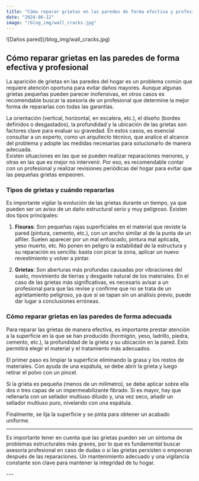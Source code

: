 ```yaml
---
title: "Cómo reparar grietas en las paredes de forma efectiva y profesional"
date: "2024-06-12"
image: "/blog_img/wall_cracks.jpg"
---
```


<div className="flex justify-center">
<article className="prose max-w-none w-full">

<div className="flex flex-col items-center">
  <div className="mb-0">
    ![Daños pared](/blog_img/wall_cracks.jpg)
    <h1 className="text-center text-xl font-bold">
      Cómo reparar grietas en las paredes de forma efectiva y profesional
    </h1>
  </div>
</div>

La aparición de grietas en las paredes del hogar es un problema común que requiere atención oportuna para evitar daños mayores. Aunque algunas grietas pequeñas pueden parecer inofensivas, en otros casos es recomendable buscar la asesoría de un profesional que determine la mejor forma de repararlas con todas las garantías.

<div className="flex flex-col items-center">
  La orientación (vertical, horizontal, en escalera, etc.), el diseño (bordes
  definidos o desgastados), la profundidad y la ubicación de las grietas son
  factores clave para evaluar su gravedad. En estos casos, es esencial consultar
  a un experto, como un arquitecto técnico, que analice el alcance del problema
  y adopte las medidas necesarias para solucionarlo de manera adecuada.
</div>

<div className="flex flex-col items-center">
  Existen situaciones en las que se pueden realizar reparaciones menores, y
  otras en las que es mejor no intervenir. Por eso, es recomendable contar con
  un profesional y realizar revisiones periódicas del hogar para evitar que las
  pequeñas grietas empeoren.
</div>

### Tipos de grietas y cuándo repararlas

Es importante vigilar la evolución de las grietas durante un tiempo, ya que pueden ser un aviso de un daño estructural serio y muy peligroso. Existen dos tipos principales:

1. **Fisuras**: Son pequeñas rajas superficiales en el material que reviste la pared (pintura, cemento, etc.), con un ancho similar al de la punta de un alfiler. Suelen aparecer por un mal enfoscado, pintura mal aplicada, yeso muerto, etc. No ponen en peligro la estabilidad de la estructura y su reparación es sencilla: basta con picar la zona, aplicar un nuevo revestimiento y volver a pintar.

2. **Grietas**: Son aberturas más profundas causadas por vibraciones del suelo, movimiento de tierras y desgaste natural de los materiales. En el caso de las grietas más significativas, es necesario avisar a un profesional para que las revise y confirme que no se trata de un agrietamiento peligroso, ya que si se tapan sin un análisis previo, puede dar lugar a conclusiones erróneas.

### Cómo reparar grietas en las paredes de forma adecuada

Para reparar las grietas de manera efectiva, es importante prestar atención a la superficie en la que se han producido (hormigón, yeso, ladrillo, piedra, cemento, etc.), la profundidad de la grieta y su ubicación en la pared. Esto permitirá elegir el material y el tratamiento más adecuados.

El primer paso es limpiar la superficie eliminando la grasa y los restos de materiales. Con ayuda de una espátula, se debe abrir la grieta y luego retirar el polvo con un pincel.

Si la grieta es pequeña (menos de un milímetro), se debe aplicar sobre ella dos o tres capas de un impermeabilizante fibrado. Si es mayor, hay que rellenarla con un sellador multiuso diluido y, una vez seco, añadir un sellador multiuso puro, nivelando con una espátula.

Finalmente, se lija la superficie y se pinta para obtener un acabado uniforme.

---

Es importante tener en cuenta que las grietas pueden ser un síntoma de problemas estructurales más graves, por lo que es fundamental buscar asesoría profesional en caso de dudas o si las grietas persisten o empeoran después de las reparaciones. Un mantenimiento adecuado y una vigilancia constante son clave para mantener la integridad de tu hogar.

</article>
</div>
---
